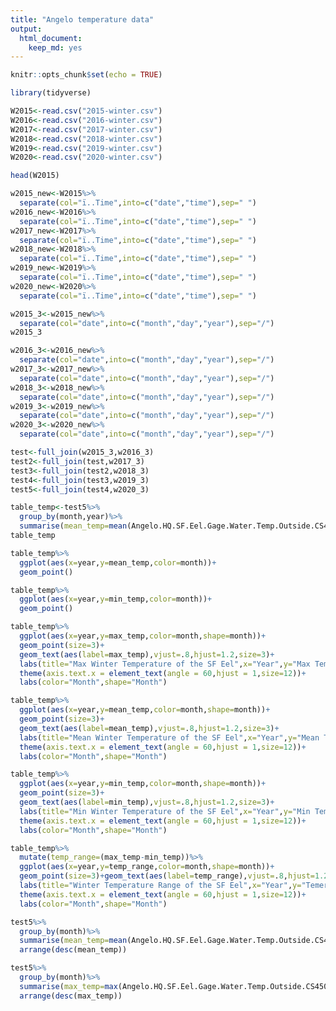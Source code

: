 ```yaml
---
title: "Angelo temperature data"
output: 
  html_document: 
    keep_md: yes
---
```


```r
knitr::opts_chunk$set(echo = TRUE)
```

```r
library(tidyverse)
```



```r
W2015<-read.csv("2015-winter.csv")
W2016<-read.csv("2016-winter.csv")
W2017<-read.csv("2017-winter.csv")
W2018<-read.csv("2018-winter.csv")
W2019<-read.csv("2019-winter.csv")
W2020<-read.csv("2020-winter.csv")
```


```r
head(W2015)
```

```r
w2015_new<-W2015%>%
  separate(col="ï..Time",into=c("date","time"),sep=" ")
w2016_new<-W2016%>%
  separate(col="ï..Time",into=c("date","time"),sep=" ")
w2017_new<-W2017%>%
  separate(col="ï..Time",into=c("date","time"),sep=" ")
w2018_new<-W2018%>%
  separate(col="ï..Time",into=c("date","time"),sep=" ")
w2019_new<-W2019%>%
  separate(col="ï..Time",into=c("date","time"),sep=" ")
w2020_new<-W2020%>%
  separate(col="ï..Time",into=c("date","time"),sep=" ")
```

```r
w2015_3<-w2015_new%>%
  separate(col="date",into=c("month","day","year"),sep="/")
w2015_3
```
```r
w2016_3<-w2016_new%>%
  separate(col="date",into=c("month","day","year"),sep="/")
w2017_3<-w2017_new%>%
  separate(col="date",into=c("month","day","year"),sep="/")
w2018_3<-w2018_new%>%
  separate(col="date",into=c("month","day","year"),sep="/")
w2019_3<-w2019_new%>%
  separate(col="date",into=c("month","day","year"),sep="/")
w2020_3<-w2020_new%>%
  separate(col="date",into=c("month","day","year"),sep="/")
```

```r
test<-full_join(w2015_3,w2016_3)
test2<-full_join(test,w2017_3)
test3<-full_join(test2,w2018_3)
test4<-full_join(test3,w2019_3)
test5<-full_join(test4,w2020_3)
```
```r
table_temp<-test5%>%
  group_by(month,year)%>%
  summarise(mean_temp=mean(Angelo.HQ.SF.Eel.Gage.Water.Temp.Outside.CS450.degC),max_temp=max(Angelo.HQ.SF.Eel.Gage.Water.Temp.Outside.CS450.degC),min_temp=min(Angelo.HQ.SF.Eel.Gage.Water.Temp.Outside.CS450.degC))
table_temp
```
```r
table_temp%>%
  ggplot(aes(x=year,y=mean_temp,color=month))+
  geom_point()
```
```r
table_temp%>%
  ggplot(aes(x=year,y=min_temp,color=month))+
  geom_point()
```

```r
table_temp%>%
  ggplot(aes(x=year,y=max_temp,color=month,shape=month))+
  geom_point(size=3)+
  geom_text(aes(label=max_temp),vjust=.8,hjust=1.2,size=3)+
  labs(title="Max Winter Temperature of the SF Eel",x="Year",y="Max Temerature")+
  theme(axis.text.x = element_text(angle = 60,hjust = 1,size=12))+
  labs(color="Month",shape="Month")
```
```r
table_temp%>%
  ggplot(aes(x=year,y=mean_temp,color=month,shape=month))+
  geom_point(size=3)+
  geom_text(aes(label=mean_temp),vjust=.8,hjust=1.2,size=3)+
  labs(title="Mean Winter Temperature of the SF Eel",x="Year",y="Mean Temerature")+
  theme(axis.text.x = element_text(angle = 60,hjust = 1,size=12))+
  labs(color="Month",shape="Month")
```
```r
table_temp%>%
  ggplot(aes(x=year,y=min_temp,color=month,shape=month))+
  geom_point(size=3)+
  geom_text(aes(label=min_temp),vjust=.8,hjust=1.2,size=3)+
  labs(title="Min Winter Temperature of the SF Eel",x="Year",y="Min Temerature")+
  theme(axis.text.x = element_text(angle = 60,hjust = 1,size=12))+
  labs(color="Month",shape="Month")
```
```r
table_temp%>%
  mutate(temp_range=(max_temp-min_temp))%>%
  ggplot(aes(x=year,y=temp_range,color=month,shape=month))+
  geom_point(size=3)+geom_text(aes(label=temp_range),vjust=.8,hjust=1.2,size=3)+
  labs(title="Winter Temperature Range of the SF Eel",x="Year",y="Temerature Range")+
  theme(axis.text.x = element_text(angle = 60,hjust = 1,size=12))+
  labs(color="Month",shape="Month")
```
```r
test5%>%
  group_by(month)%>%
  summarise(mean_temp=mean(Angelo.HQ.SF.Eel.Gage.Water.Temp.Outside.CS450.degC))%>%
  arrange(desc(mean_temp))
```
```r
test5%>%
  group_by(month)%>%
  summarise(max_temp=max(Angelo.HQ.SF.Eel.Gage.Water.Temp.Outside.CS450.degC))%>%
  arrange(desc(max_temp))
```


